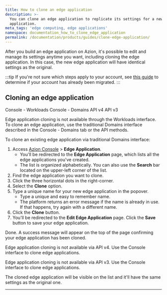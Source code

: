 ```yaml
---
title: How to clone an edge application
description: >-
  You can clone an edge application to replicate its settings for a new
  application.
meta_tags: 'edge computing, edge applications'
namespace: documentation_how_to_clone_edge_application
permalink: /documentation/products/guides/clone-edge-application/
---
```



<Apiv4Rollout />

After you build an edge application on Azion, it's possible to edit and manage its settings anytime you want, including cloning the edge application. In this case, the new edge application will have identical settings as the original.

:::tip
If you're not sure which steps apply to your account, see [this guide](/en/documentation/products/guides/verify-account-migration/) to determine if your account has already been migrated.
:::

## Cloning an edge application

<Tabs client:visible>
    <Fragment slot="tab.consoleworkloads">Console - Workloads</Fragment>
    <Fragment slot="tab.consoledomain">Console - Domains</Fragment>
    <Fragment slot="tab.apiv4">API v4</Fragment>
    <Fragment slot="tab.apiv3">API v3</Fragment>

<Fragment slot="panel.consoleworkloads">

Edge application cloning is not available through the Workloads interface. To clone an edge application, use the traditional Domains interface described in the Console - Domains tab or the API methods.

</Fragment>

<Fragment slot="panel.consoledomain">

To clone an existing edge application via traditional Domains interface: 

1. Access [Azion Console](/en/documentation/products/guides/how-to-access-azion-console/) > **Edge Application**.
    - You'll be redirected to the **Edge Application** page, which lists all the edge applications you've created. 
    - The list is organized alphabetically. You can also use the **Search** bar located on the upper-left corner of the list.
2. Find the edge application you want to clone.
3. Click the three horizontal dots in the right-corner.
4. Select the **Clone** option.
5. Type a unique name for your new edge application in the popover.
    - Type a unique and easy to remember name.
    - The platform returns an error message if the name is already in use. If that happens, try again with a different name.
6. Click the **Clone** button.
7. You'll be redirected to the **Edit Edge Application** page. Click the **Save** button to save your edge application.

Done. A success message will appear on the top of the page confirming your edge application has been cloned.

</Fragment>

<Fragment slot="panel.apiv4">

Edge application cloning is not available via API v4. Use the Console interface to clone edge applications.

</Fragment>

<Fragment slot="panel.apiv3">

Edge application cloning is not available via API v3. Use the Console interface to clone edge applications.

</Fragment>

</Tabs>

The cloned edge application will be visible on the list and it'll have the same settings as the original one. 

---
